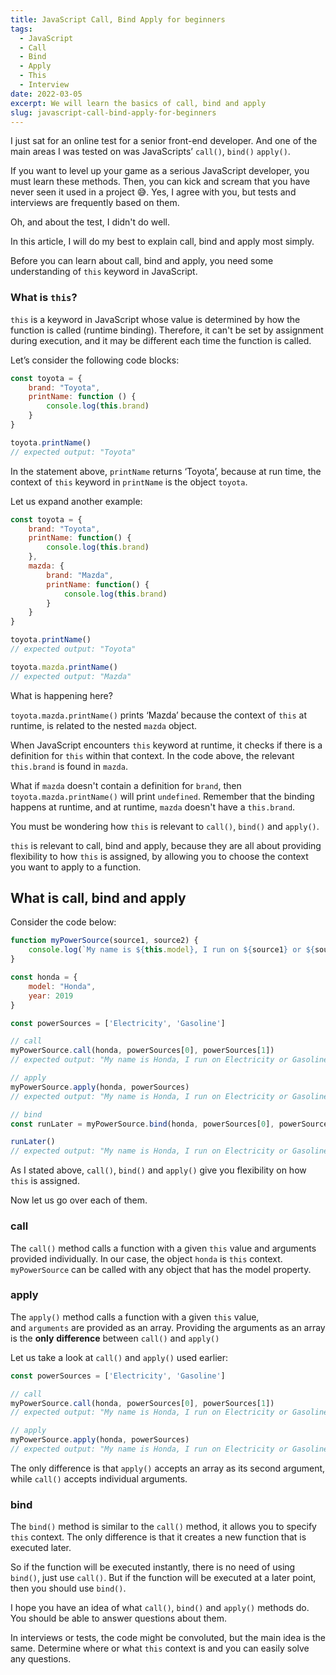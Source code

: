```yaml
---
title: JavaScript Call, Bind Apply for beginners
tags:
  - JavaScript
  - Call
  - Bind
  - Apply
  - This
  - Interview
date: 2022-03-05
excerpt: We will learn the basics of call, bind and apply
slug: javascript-call-bind-apply-for-beginners
---
```



I just sat for an online test for a senior front-end developer. And one of the main areas I was tested on was JavaScripts’ `call()`, `bind()` `apply()`.

If you want to level up your game as a serious JavaScript developer, you must learn these methods. Then, you can kick and scream that you have never seen it used in a project 😅. Yes, I agree with you, but tests and interviews are frequently based on them.

Oh, and about the test, I didn't do well.

In this article, I will do my best to explain call, bind and apply most simply.

Before you can learn about call, bind and apply, you need some understanding of `this` keyword in JavaScript.

### What is `this`?

`this` is a keyword in JavaScript whose value is determined by how the function is called (runtime binding). Therefore, it can't be set by assignment during execution, and it may be different each time the function is called.

Let’s consider the following code blocks:

```jsx
const toyota = {
	brand: "Toyota",
	printName: function () {
		console.log(this.brand)
	}
}

toyota.printName()
// expected output: "Toyota"

```

In the statement above, `printName` returns ‘Toyota’, because at run time, the context of `this` keyword in `printName` is the object `toyota`. 

Let us expand another example:

```jsx
const toyota = {
	brand: "Toyota",
	printName: function() {
		console.log(this.brand)
	},
	mazda: {
		brand: "Mazda",
		printName: function() {
			console.log(this.brand)
		}
	}
}

toyota.printName()
// expected output: "Toyota"

toyota.mazda.printName()
// expected output: "Mazda"
```

What is happening here?

`toyota.mazda.printName()` prints ‘Mazda’ because the context of `this` at runtime, is related to the nested `mazda` object.

When JavaScript encounters `this` keyword at runtime, it checks  if there is a definition for `this` within that context. In the code above, the relevant `this.brand` is found in `mazda`.

What if `mazda` doesn't contain a definition for `brand`, then `toyota.mazda.printName()` will print `undefined`. Remember that the binding happens at runtime, and at runtime, `mazda` doesn't have a `this.brand`.

You must be wondering how `this` is relevant to `call()`, `bind()` and `apply()`.

`this` is relevant to call, bind and apply, because they are all about providing flexibility to how `this` is assigned, by allowing you to choose the context you want to apply to a function.

## What is call, bind and apply

Consider the code below:

```jsx
function myPowerSource(source1, source2) {
	console.log(`My name is ${this.model}, I run on ${source1} or ${source2}`)
}

const honda = {
	model: "Honda",
	year: 2019
}

const powerSources = ['Electricity', 'Gasoline']

// call
myPowerSource.call(honda, powerSources[0], powerSources[1])
// expected output: "My name is Honda, I run on Electricity or Gasoline"

// apply
myPowerSource.apply(honda, powerSources)
// expected output: "My name is Honda, I run on Electricity or Gasoline"

// bind
const runLater = myPowerSource.bind(honda, powerSources[0], powerSources[1])

runLater()
// expected output: "My name is Honda, I run on Electricity or Gasoline"
```

As I stated above, `call()`, `bind()` and `apply()` give you flexibility on how `this` is assigned.

Now let us go over each of them.

### call

The `call()` method calls a function with a given `this` value and arguments provided individually. In our case, the object `honda` is `this` context. `myPowerSource` can be called with any object that has the model property.

### apply

The `apply()` method calls a function with a given `this` value, and `arguments` are provided as an array. Providing the arguments as an array is the **only** **difference** between `call()` and `apply()`

Let us take a look at `call()` and `apply()` used earlier:

```jsx
const powerSources = ['Electricity', 'Gasoline']

// call
myPowerSource.call(honda, powerSources[0], powerSources[1])
// expected output: "My name is Honda, I run on Electricity or Gasoline"

// apply
myPowerSource.apply(honda, powerSources)
// expected output: "My name is Honda, I run on Electricity or Gasoline"
```

The only difference is that `apply()` accepts an array as its second argument, while `call()` accepts individual arguments.

### bind

The `bind()` method is similar to the `call()` method, it allows you to specify `this` context. The only difference is that it creates a new function that is executed later. 

So if the function will be executed instantly, there is no need of using `bind()`, just use `call()`. But if the function will be executed at a later point, then you should use `bind()`.

I hope you have an idea of what `call()`, `bind()` and `apply()` methods do. You should be able to answer questions about them. 

In interviews or tests, the code might be convoluted, but the main idea is the same. Determine where or what `this` context is and you can easily solve any questions.